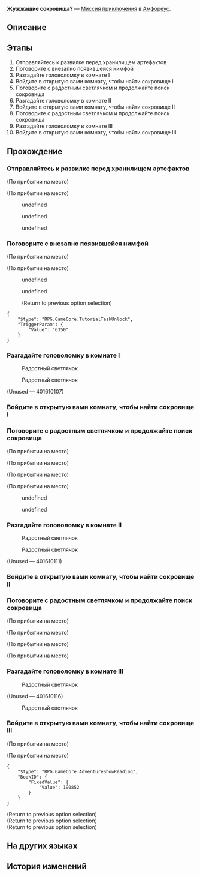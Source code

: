 {{Дополнить|Диалоги.}}
{{Миссия Инфобокс
|id              = 4016101
|Название        = 
|Изображение     = Миссия Освоения Жужжащие сокровища?.png
|Тип             = Миссия приключения
|События         = 
|Глава           = 
|Условия         = Завершена [[Миссия Освоения]] ''[[О учёный, жди у ворот истины]]''
|Персонажи       = Первопроходец; Радостный светлячок
|СтартЛокация    = Город дракона Стиксия
|Мир             = Амфореус
|Локации         = Город дракона Стиксия
|Предыдущая      = 
|Следующая       = 
|Награды         = Звёздный нефрит*10; Кредиты*5 000
}}
'''Жужжащие сокровища?''' — [[Миссия приключения]] в [[Амфореус]].

==Описание==
{{Описание|<!--официальное описание из Перекрёстка судеб-->}}

==Этапы==
# Отправляйтесь к развилке перед хранилищем артефактов
# Поговорите с внезапно появившейся нимфой
# Разгадайте головоломку в комнате I
# Войдите в открытую вами комнату, чтобы найти сокровище I
# Поговорите с радостным светлячком и продолжайте поиск сокровища
# Разгадайте головоломку в комнате II
# Войдите в открытую вами комнату, чтобы найти сокровище II
# Поговорите с радостным светлячком и продолжайте поиск сокровища
# Разгадайте головоломку в комнате III
# Войдите в открытую вами комнату, чтобы найти сокровище III

==Прохождение==
{{Дополнить}}

===Отправляйтесь к развилке перед хранилищем артефактов===
{{Описание миссии|локация=Город дракона Стиксия|В прошлый раз другую сторону дороги перекрывал железный шар... Посмотрите, не случилось ли чего-нибудь нового?}}
{{Диалог Начало}}
;(По прибытии на место)

;(По прибытии на место)
<!--Unknown TalkSentence: 401610201-->
<!--Unknown TalkSentence: 401610202-->
:{{Диалог|Стрелка}} undefined
:{{Диалог|Стрелка}} undefined
:{{Диалог|Стрелка}} undefined
{{Диалог Конец}}

===Поговорите с внезапно появившейся нимфой===
{{Описание миссии|локация=Город дракона Стиксия|Нимфа, чуть не сбившая вас с ног, предлагает разгадать загадку и получить сокровище... Вот странно-то!}}
{{Диалог Начало}}
;(По прибытии на место)

;(По прибытии на место)
<!--Unknown TalkSentence: 401610301-->
<!--Unknown TalkSentence: 401610302-->
:{{Диалог|Стрелка}} undefined
:<!--Unknown TalkSentence: 401610308-->
:<!--Unknown TalkSentence: 401610309-->
:<!--Unknown TalkSentence: 401610310-->
:<!--Unknown TalkSentence: 401610311-->
:{{Диалог|Стрелка}} undefined
:<!--Unknown TalkSentence: 401610305-->
:;(Return to previous option selection)
<pre>{
	"$type": "RPG.GameCore.TutorialTaskUnlock",
	"TriggerParam": {
		"Value": "6350"
	}
}</pre>
{{Диалог Конец}}

===Разгадайте головоломку в комнате I===
{{Диалог Начало}}

:{{Диалог|Разговор}} Радостный светлячок
<!--Unknown TalkSentence: 401610401-->
<!--Unknown TalkSentence: 401610402-->
<!--Unknown TalkSentence: 401611201-->
<!--Unknown TalkSentence: 401611202-->

:{{Диалог|undefined}} Радостный светлячок
<!--Unknown TalkSentence: 401610401-->
<!--Unknown TalkSentence: 401610402-->
<!--Unknown TalkSentence: 401611201-->
<!--Unknown TalkSentence: 401611202-->

;(Unused &mdash; 401610107)

{{Диалог Конец}}

===Войдите в открытую вами комнату, чтобы найти сокровище I===
{{Диалог Начало}}
{{Диалог Конец}}

===Поговорите с радостным светлячком и продолжайте поиск сокровища===
{{Диалог Начало}}
;(По прибытии на место)

;(По прибытии на место)
<!--Unknown TalkSentence: 401610501-->
<!--Unknown TalkSentence: 401610502-->
<!--Unknown TalkSentence: 401610503-->
;(По прибытии на место)

;(По прибытии на место)
<!--Unknown TalkSentence: 401610601-->
:{{Диалог|Стрелка}} undefined
:{{Диалог|Стрелка}} undefined
:<!--Unknown TalkSentence: 401610604-->
<!--Unknown TalkSentence: 401610605-->
<!--Unknown TalkSentence: 401610606-->
<!--Unknown TalkSentence: 401610608-->
<!--Unknown TalkSentence: 401611208-->
{{Диалог Конец}}

===Разгадайте головоломку в комнате II===
{{Диалог Начало}}

:{{Диалог|Разговор}} Радостный светлячок
<!--Unknown TalkSentence: 401610701-->

:{{Диалог|undefined}} Радостный светлячок
<!--Unknown TalkSentence: 401610701-->

;(Unused &mdash; 401610111)

{{Диалог Конец}}

===Войдите в открытую вами комнату, чтобы найти сокровище II===
{{Диалог Начало}}
{{Диалог Конец}}

===Поговорите с радостным светлячком и продолжайте поиск сокровища===
{{Диалог Начало}}
;(По прибытии на место)

;(По прибытии на место)
<!--Unknown TalkSentence: 401610801-->
<!--Unknown TalkSentence: 401610802-->
<!--Unknown TalkSentence: 401610803-->
;(По прибытии на место)

;(По прибытии на место)
<!--Unknown TalkSentence: 401610901-->
<!--Unknown TalkSentence: 401610902-->
<!--Unknown TalkSentence: 401610903-->
<!--Unknown TalkSentence: 401610905-->
{{Диалог Конец}}

===Разгадайте головоломку в комнате III===
{{Диалог Начало}}

:{{Диалог|Разговор}} Радостный светлячок
<!--Unknown TalkSentence: 401611001-->
<!--Unknown TalkSentence: 401611002-->

;(Unused &mdash; 401610116)


:{{Диалог|undefined}} Радостный светлячок
<!--Unknown TalkSentence: 401611001-->
<!--Unknown TalkSentence: 401611002-->

{{Диалог Конец}}

===Войдите в открытую вами комнату, чтобы найти сокровище III===
{{Диалог Начало}}
;(По прибытии на место)

;(По прибытии на место)
<!--Unknown TalkSentence: 401611101-->
<pre>{
	"$type": "RPG.GameCore.AdventureShowReading",
	"BookID": {
		"FixedValue": {
			"Value": 190852
		}
	}
}</pre>
<!--Unknown TalkSentence: 401611102-->
<!--Unknown TalkSentence: 401611103-->
;(Return to previous option selection)
;(Return to previous option selection)
;(Return to previous option selection)
{{Диалог Конец}}

==На других языках==
{{На других языках
|en   = Chirping Secret Treasure?
|zhs  = 虫鸣秘宝？
|zht  = 蟲鳴秘寶？
|ja   = 虫鳴秘宝？
|ko   = 벌레들의 보물?
|es   = El tesoro secreto del insecto
|fr   = Trésors des secrets du chant des insectes&nbsp;?
|ru   = Жужжащие сокровища?
|th   = สมบัติลับของเสียงแมลง?
|vi   = Báu Vật Tiếng Côn Trùng?
|de   = Zirpender verborgener Schatz?
|id   = Harta Karun Dengungan Serangga?
|pt   = Tesouro do Segredo do Canto dos Insetos?
}}

==История изменений==
{{История изменений|3.2}}
